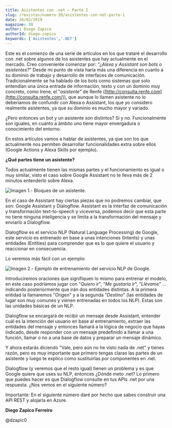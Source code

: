 ```yaml
---
title: Asistentes con .net – Parte I
slug: /revistas/numero-39/asistentes-con-net-parte-i
date: 26/02/2019
magazine: 39
author: Diego Zapico
authorId: diego-zapico
keywords: ['Asistentes','.NET']
---
```






Este es el comienzo de una serie de artículos en los que trataré el desarrollo con .net sobre algunos de los asistentes que hay actualmente en el mercado. Creo conveniente comenzar por: *"¿Alexa y Assistant son bots o asistentes?*" Desde mi punto de vista haría más una diferencia en cuanto a su dominio de trabajo y desarrollo de interfaces de comunicación. Tradicionalmente se ha hablado de los bots como sistemas que solo entendían una única entrada de información, texto y con un dominio muy concreto, como Irene, el "*asistente*" de Renfe ([http://consulta.renfe.com](http://consulta.renfe.com/)), que aunque lo llamen asistente no lo deberíamos de confundir con Alexa o Assistant, los que yo considero realmente asistentes, ya que su dominio es mucho mayor y variado.

¿Pero entonces un bot y un asistente son distintos? Si y no. Funcionalmente son iguales, en cuanto a ámbito uno tiene mayor envergadura o conocimiento del entorno.

En estos artículos vamos a hablar de asistentes, ya que son los que actualmente nos permiten desarrollar funcionalidades extra sobre ellos (Google Actions y Alexa Skills por ejemplo).

**¿Qué partes tiene un asistente?**

Todos actualmente tienen las mismas partes y el funcionamiento es igual o muy similar, visto el caso sobre Google Assistant no te lleva más de 2 minutos entenderlo sobre Alexa.

![Imagen 1.- Bloques de un asistente.](../../../images/numero39/asistentes-con-net-parte-i/image1.png)

En el caso de Assistant hay ciertas piezas que no podremos cambiar, que son: Google Assistant y Dialogflow. Assistant es la interfaz de comunicación y transformación text-to-speech y viceversa, podemos decir que esta parte no tiene ninguna inteligencia y se limita a la transformación del mensaje y enviarlo a Dialogflow.

Dialogflow es el servicio NLP (Natural Language Processing) de Google, este servicio es entrenado en base a unas intenciones (Intents) y unas entidades (Entities) para comprender que es lo que quiere el usuario y reaccionar en consecuencia.

Lo veremos más fácil con un ejemplo:

![Imagen 2.- Ejemplo de entrenamiento del servicio NLP de Google.](../../../images/numero39/asistentes-con-net-parte-i/image2.png)



Introduciremos oraciones que signifiquen lo mismo para entrenar el modelo, en este caso podríamos jugar con "*Quiero ir*", "*Me gustaría ir*", "*Llévame*" … indicando posteriormente que irán dos entidades distintas. A la primera entidad la llamaremos "*Origen*" y a la segunda "*Destino*" (las entidades de lugar son muy comunes y vienen entrenadas en todos los NLP). Estas son las unidades básicas de un NLP.

Dialogflow se encargará de recibir un mensaje desde Assistant, entender cuál es la intención del usuario en base al entrenamiento, extraer las entidades del mensaje y entonces llamará a la lógica de negocio que hayas indicado, desde responder con un mensaje predefinido a llamar a una función, llamar o no a una base de datos y preparar un mensaje dinámico.

Y ahora estarás diciendo "Vale, pero aún no he visto nada de .net" y tienes razón, pero es muy importante que primero tengas claras las partes de un asistente y luego te explico como sustituirlas por componentes en .net.

Dialogflow (y veremos que el resto igual) tienen un problema y es que Google quiere que uses su NLP, entonces ¿Dónde meto .net? Lo primero que puedes hacer es que Dialogflow consulte en tus APIs .net por una respuesta. ¿Nos vemos en el siguiente número?
 
Importante: En el siguiente número daré por hecho que sabes construir una API REST y alojarla en Azure.



**Diego Zapico Ferreiro**

@dzapic0

 
 

